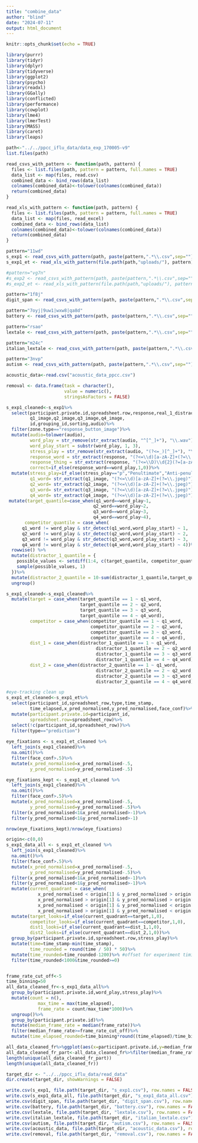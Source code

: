 ```yaml
---
title: "combine_data"
author: "blind"
date: "2024-07-11"
output: html_document
---
```


```r
knitr::opts_chunk$set(echo = TRUE)
```

```r
library(purrr)
library(tidyr)
library(dplyr)
library(tidyverse)
library(ggplot2)
library(psycho)
library(readxl)
library(GGally)
library(conflicted)
library(performance)
library(cowplot)
library(lme4)
library(lmerTest)
library(MASS) 
library(caret)
library(leaps)
```

```r
path<-"../../ppcc_iflu_data/data_exp_170005-v9"
list.files(path)

read_csvs_with_pattern <- function(path, pattern) {
  files <- list.files(path, pattern = pattern, full.names = TRUE)
  data_list <- map(files, read.csv)
  combined_data <- bind_rows(data_list)
  colnames(combined_data)<-tolower(colnames(combined_data))
  return(combined_data)
}

read_xls_with_pattern <- function(path, pattern) {
  files <- list.files(path, pattern = pattern, full.names = TRUE)
  data_list <- map(files, read_excel)
  combined_data <- bind_rows(data_list)
  colnames(combined_data)<-tolower(colnames(combined_data))
  return(combined_data)
}

pattern="11wd"
s_exp1 <- read_csvs_with_pattern(path, paste(pattern,".*\\.csv",sep=""))
s_exp1_et <- read_xls_with_pattern(file.path(path,"uploads/"), pattern)

#pattern="vg7n"
#s_exp2 <- read_csvs_with_pattern(path, paste(pattern,".*\\.csv",sep=""))
#s_exp2_et <- read_xls_with_pattern(file.path(path,"uploads/"), pattern)

pattern="1f8j"
digit_span <- read_csvs_with_pattern(path, paste(pattern,".*\\.csv",sep=""))

pattern="7oyj|9uw1|wxw8|qa8d"
battery <- read_csvs_with_pattern(path, paste(pattern,".*\\.csv",sep=""))

pattern="rsao"
lextale <- read_csvs_with_pattern(path, paste(pattern,".*\\.csv",sep=""))

pattern="m24c"
italian_lextale <- read_csvs_with_pattern(path, paste(pattern,".*\\.csv",sep=""))

pattern="3nvp"
autism <- read_csvs_with_pattern(path, paste(pattern,".*\\.csv",sep=""))

acoustic_data<-read.csv("acoustic_data_ppcc.csv")

removal <- data.frame(task = character(), 
                      value = numeric(), 
                      stringsAsFactors = FALSE)
```
```r
s_exp1_cleaned<-s_exp1%>%
  select(participant.private.id,spreadsheet.row,response,real_1_distractor_0,zone.type,display,audio,
         q1_image,q2_image,q3_image,q4_image,
         id,grouping_id,sorting,audio)%>%
  filter(zone.type=="response_button_image")%>%
  mutate(audio=tolower(audio),
         word_play = str_remove(str_extract(audio, "^[^_]+"), "\\.wav"),
         word_play_start = substr(word_play, 1, 3),
         stress_play = str_remove(str_extract(audio, "(?<=_)[^_]+"), "\\.wav"),
         response_word = str_extract(response, "(?<=\\d)[a-zA-Z]+(?=\\.jpeg)"),
         response_thing = str_extract(response, "(?<=\\D)\\d{2}(?=[a-zA-Z]+\\.jpeg)"),
         correct=if_else(response_word==word_play,1,0))%>%
  mutate(stress_play=if_else(stress_play=="p","Penultimate","Anti-penultimate"),
         q1_word= str_extract(q1_image, "(?<=\\d)[a-zA-Z]+(?=\\.jpeg)"),
         q2_word= str_extract(q2_image, "(?<=\\d)[a-zA-Z]+(?=\\.jpeg)"),
         q3_word= str_extract(q3_image, "(?<=\\d)[a-zA-Z]+(?=\\.jpeg)"),
         q4_word= str_extract(q4_image, "(?<=\\d)[a-zA-Z]+(?=\\.jpeg)"))%>%
 mutate(target_quantile=case_when(q1_word==word_play~1,
                                 q2_word==word_play~2,
                                 q3_word==word_play~3,
                                 q4_word==word_play~4),
       competitor_quantile = case_when(
      q1_word != word_play & str_detect(q1_word,word_play_start) ~ 1,
      q2_word != word_play & str_detect(q2_word,word_play_start) ~ 2,
      q3_word != word_play & str_detect(q3_word,word_play_start) ~ 3,
      q4_word != word_play & str_detect(q4_word,word_play_start) ~ 4))%>%
  rowwise() %>%
  mutate(distractor_1_quantile = {
    possible_values <- setdiff(1:4, c(target_quantile, competitor_quantile))
    sample(possible_values, 1)
  })%>%
  mutate(distractor_2_quantile = 10-sum(distractor_1_quantile,target_quantile,competitor_quantile))%>%
  ungroup()

s_exp1_cleaned<-s_exp1_cleaned%>%
  mutate(target = case_when(target_quantile == 1 ~ q1_word,
                            target_quantile == 2 ~ q2_word,
                            target_quantile == 3 ~ q3_word,
                            target_quantile == 4 ~ q4_word),
         competitor = case_when(competitor_quantile == 1 ~ q1_word,
                                competitor_quantile == 2 ~ q2_word,
                                competitor_quantile == 3 ~ q3_word,
                                competitor_quantile == 4 ~ q4_word),
         dist_1 = case_when(distractor_1_quantile == 1 ~ q1_word,
                                  distractor_1_quantile == 2 ~ q2_word,
                                  distractor_1_quantile == 3 ~ q3_word,
                                  distractor_1_quantile == 4 ~ q4_word),
         dist_2 = case_when(distractor_2_quantile == 1 ~ q1_word,
                                  distractor_2_quantile == 2 ~ q2_word,
                                  distractor_2_quantile == 3 ~ q3_word,
                                  distractor_2_quantile == 4 ~ q4_word))

```

```r
#eye-tracking clean up
s_exp1_et_cleaned<-s_exp1_et%>%
  select(participant_id,spreadsheet_row,type,time_stamp,
         time_elapsed,x_pred_normalised,y_pred_normalised,face_conf)%>%
  mutate(participant.private.id=participant_id,
         spreadsheet.row=spreadsheet_row)%>%
  select(!c(participant_id,spreadsheet_row))%>%
  filter(type=="prediction")
  
eye_fixations <- s_exp1_et_cleaned %>%
  left_join(s_exp1_cleaned)%>%
  na.omit()%>%
  filter(face_conf>.5)%>%
  mutate(x_pred_normalised=x_pred_normalised-.5,
         y_pred_normalised=y_pred_normalised-.5)

eye_fixations_kept <- s_exp1_et_cleaned %>%
  left_join(s_exp1_cleaned)%>%
  na.omit()%>%
  filter(face_conf>.5)%>%
  mutate(x_pred_normalised=x_pred_normalised-.5,
         y_pred_normalised=y_pred_normalised-.5)%>%
  filter(x_pred_normalised<1&x_pred_normalised>-1)%>%
  filter(y_pred_normalised<1&y_pred_normalised>-1)

nrow(eye_fixations_kept)/nrow(eye_fixations)

origin<-c(0,0)
s_exp1_data_all <- s_exp1_et_cleaned %>%
  left_join(s_exp1_cleaned)%>%
  na.omit()%>%
  filter(face_conf>.5)%>%
  mutate(x_pred_normalised=x_pred_normalised-.5,
         y_pred_normalised=y_pred_normalised-.5)%>%
  filter(x_pred_normalised<1&x_pred_normalised>-1)%>%
  filter(y_pred_normalised<1&y_pred_normalised>-1)%>%
  mutate(current_quadrant = case_when(
            x_pred_normalised < origin[1] & y_pred_normalised > origin[2] ~ q1_word,
            x_pred_normalised > origin[1] & y_pred_normalised > origin[2] ~ q2_word,
            x_pred_normalised < origin[1] & y_pred_normalised < origin[2] ~ q3_word,
            x_pred_normalised > origin[1] & y_pred_normalised < origin[2] ~ q4_word))%>%
  mutate(target_looks=if_else(current_quadrant==target,1,0),
         competitor_looks=if_else(current_quadrant==competitor,1,0),
         dist1_looks=if_else(current_quadrant==dist_1,1,0),
         dist2_looks=if_else(current_quadrant==dist_2,1,0))%>%
  group_by(participant.private.id,spreadsheet.row,stress_play)%>%
  mutate(time=time_stamp-min(time_stamp),
         time_rounded = round(time / 50) * 50)%>%
  mutate(time_rounded=time_rounded-1200)%>% #offset for experiment timing
  filter(time_rounded<1000&time_rounded>=0)


frame_rate_cut_off<-5
time_binning=50
all_data_cleaned_fr<-s_exp1_data_all%>%
  group_by(participant.private.id,word_play,stress_play)%>%
  mutate(count = n(),
            max_time = max(time_elapsed),
            frame_rate = count/max_time*1000)%>%
  ungroup()%>%
  group_by(participant.private.id)%>%
  mutate(median_frame_rate = median(frame_rate))%>%
  filter(median_frame_rate>=frame_rate_cut_off)%>%
  mutate(time_elapsed_rounded=time_binning*round((time_elapsed)/time_binning))

all_data_cleaned_fr%>%ggplot(aes(x=participant.private.id,y=median_frame_rate))+geom_point()
all_data_cleaned_fr_part<-all_data_cleaned_fr%>%filter(median_frame_rate>5)
length(unique(all_data_cleaned_fr_part))
length(unique(all_data_cleaned_fr))
```


```r
target_dir <- "../../ppcc_iflu_data/read_data"
dir.create(target_dir, showWarnings = FALSE)

write.csv(s_exp1, file.path(target_dir, "s_exp1.csv"), row.names = FALSE)
write.csv(s_exp1_data_all, file.path(target_dir, "s_exp1_data_all.csv"), row.names = FALSE)
write.csv(digit_span, file.path(target_dir, "digit_span.csv"), row.names = FALSE)
write.csv(battery, file.path(target_dir, "battery.csv"), row.names = FALSE)
write.csv(lextale, file.path(target_dir, "lextale.csv"), row.names = FALSE)
write.csv(italian_lextale, file.path(target_dir, "italian_lextale.csv"), row.names = FALSE)
write.csv(autism, file.path(target_dir, "autism.csv"), row.names = FALSE)
write.csv(acoustic_data, file.path(target_dir, "acoustic_data.csv"), row.names = FALSE)
write.csv(removal, file.path(target_dir, "removal.csv"), row.names = FALSE)
```
